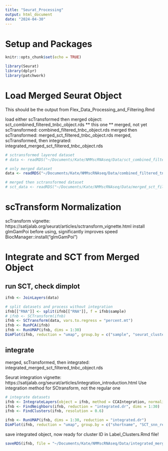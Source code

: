 ```yaml
---
title: "Seurat_Processing"
output: html_document
date: "2024-04-30"
---
```

# Setup and Packages
```r
knitr::opts_chunk$set(echo = TRUE)
```

```r
library(Seurat)
library(dplyr)
library(patchwork)
```


# Load Merged Seurat Object
This should be the output from Flex_Data_Processing_and_Filtering.Rmd

load either 
  scTransformed then merged object: sct_combined_filtered_tnbc_object.rds
 ** this one ** merged, not yet scTransformed: combined_filtered_tnbc_object.rds
  merged then scTransformed: merged_sct_filtered_tnbc_object.rds
  merged, scTransformed, then integrated: integrated_merged_sct_filtered_tnbc_object.rds

```r
# sctransformed layered dataset
# data <- readRDS("~/Documents/Kate/NMMscRNAseq/Data/sct_combined_filtered_tnbc_object.rds")

# only merged dataset 
data <- readRDS("~/Documents/Kate/NMMscRNAseq/Data/combined_filtered_tnbc_object.rds")

# merged then sctransformed dataset 
# sct_data <- readRDS("~/Documents/Kate/NMMscRNAseq/Data/merged_sct_filtered_tnbc_object.rds")
```

# scTransform Normalization
scTransform vignette: https://satijalab.org/seurat/articles/sctransform_vignette.html
install glmGamPoi before using, significantly improves speed
BiocManager::install("glmGamPoi")


# Integrate and SCT from Merged Object
## run SCT, check dimplot 

```r
ifnb <- JoinLayers(data)

# split datasets and process without integration
ifnb[["RNA"]] <- split(ifnb[["RNA"]], f = ifnb$sample)
# ifnb <- SCTransform(ifnb)
ifnb <- SCTransform(data, vars.to.regress = "percent.mt")
ifnb <- RunPCA(ifnb)
ifnb <- RunUMAP(ifnb, dims = 1:30)
DimPlot(ifnb, reduction = "umap", group.by = c("sample", "seurat_clusters"))
```

## integrate 
merged, scTransformed, then integrated: integrated_merged_sct_filtered_tnbc_object.rds

Seurat integration vignette: https://satijalab.org/seurat/articles/integration_introduction.html
Use integration method for SCtransform, not the regular one 

```r
# integrate datasets
ifnb <- IntegrateLayers(object = ifnb, method = CCAIntegration, normalization.method = "SCT", verbose = F)
ifnb <- FindNeighbors(ifnb, reduction = "integrated.dr", dims = 1:30)
ifnb <- FindClusters(ifnb, resolution = 0.6)
```

```r
ifnb <- RunUMAP(ifnb, dims = 1:30, reduction = "integrated.dr")
DimPlot(ifnb, reduction = "umap", group.by = c("shortname", "SCT_snn_res.0.6"))
```
save integrated object, 
now ready for cluster ID in Label_Clusters.Rmd file!
```r
saveRDS(ifnb, file = "~/Documents/Kate/NMMscRNAseq/Data/integrated_merged_sct_filtered_tnbc_object.rds")

```




